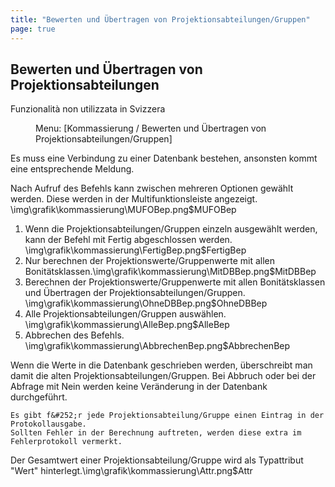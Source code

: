 ```yaml
---
title: "Bewerten und Übertragen von Projektionsabteilungen/Gruppen"
page: true
---
```

## Bewerten und &#220;bertragen von Projektionsabteilungen
<Success>
 <Bold> Funzionalit&#224; non utilizzata in Svizzera </Bold> 
</Success>

<GeoMapper> <Menu> Menu: [Kommassierung / Bewerten und Übertragen von Projektionsabteilungen/Gruppen] </Menu> 

<Success>
Es muss eine Verbindung zu einer Datenbank bestehen, ansonsten kommt eine entsprechende Meldung. 
</Success>


Nach Aufruf des Befehls kann zwischen mehreren Optionen gew&#228;hlt werden.
Diese werden in der Multifunktionsleiste angezeigt.<Image>\img\grafik\kommassierung\MUFOBep.png$MUFOBep</Image>


1.  Wenn die Projektionsabteilungen/Gruppen einzeln ausgew&#228;hlt werden, kann der Befehl mit Fertig abgeschlossen werden.<Image>\img\grafik\kommassierung\FertigBep.png$FertigBep</Image>
2.  Nur berechnen der Projektionswerte/Gruppenwerte mit allen Bonit&#228;tsklassen.<Image>\img\grafik\kommassierung\MitDBBep.png$MitDBBep</Image>
3.  Berechnen der Projektionswerte/Gruppenwerte mit allen Bonit&#228;tsklassen und &#220;bertragen der Projektionsabteilungen/Gruppen.<Image>\img\grafik\kommassierung\OhneDBBep.png$OhneDBBep</Image>
4.  Alle Projektionsabteilungen/Gruppen ausw&#228;hlen.<Image>\img\grafik\kommassierung\AlleBep.png$AlleBep</Image>
5.  Abbrechen des Befehls.<Image>\img\grafik\kommassierung\AbbrechenBep.png$AbbrechenBep</Image>



<Success>
Wenn die Werte in die Datenbank geschrieben werden, &#252;berschreibt man damit die alten Projektionsabteilungen/Gruppen.
Bei Abbruch oder bei der Abfrage mit  <Border> Nein </Border>  werden keine Ver&#228;nderung in der Datenbank durchgef&#252;hrt. 
</Success>



```
Es gibt f&#252;r jede Projektionsabteilung/Gruppe einen Eintrag in der Protokollausgabe. 
Sollten Fehler in der Berechnung auftreten, werden diese extra im Fehlerprotokoll vermerkt. 
```


Der Gesamtwert einer Projektionsabteilung/Gruppe wird als Typattribut &quot;Wert&quot; hinterlegt.<Image>\img\grafik\kommassierung\Attr.png$Attr</Image>

</GeoMapper>
